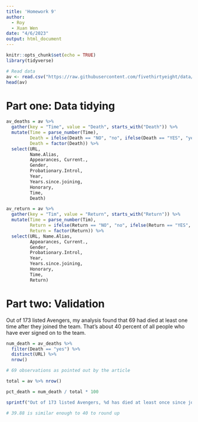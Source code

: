 ```yaml
---
title: 'Homework 9'
author: 
  - Roy
  - Xuan Wen
date: "4/6/2023"
output: html_document
---
```


```r
knitr::opts_chunk$set(echo = TRUE)
library(tidyverse)
```

```r
# Read data
av <- read.csv("https://raw.githubusercontent.com/fivethirtyeight/data/master/avengers/avengers.csv", stringsAsFactors = FALSE)
head(av)
```

# Part one: Data tidying

```r
av_deaths = av %>%
  gather(key = "Time", value = "Death", starts_with("Death")) %>%
  mutate(Time = parse_number(Time),
         Death = ifelse(Death == "NO", "no", ifelse(Death == "YES", "yes", "")),
         Death = factor(Death)) %>%
  select(URL, 
         Name.Alias, 
         Appearances, Current., 
         Gender, 
         Probationary.Introl, 
         Year, 
         Years.since.joining, 
         Honorary,
         Time,
         Death)

av_return = av %>%
  gather(key = "Tim", value = "Return", starts_with("Return")) %>%
  mutate(Time = parse_number(Tim),
         Return = ifelse(Return == "NO", "no", ifelse(Return == "YES", "yes", "")),
         Return = factor(Return)) %>%
  select(URL, Name.Alias, 
         Appearances, Current., 
         Gender, 
         Probationary.Introl, 
         Year, 
         Years.since.joining, 
         Honorary,
         Time,
         Return)
```

# Part two: Validation

Out of 173 listed Avengers, my analysis found that 69 had died at least one time after they joined the team. That’s about 40 percent of all people who have ever signed on to the team. 

```r
num_death = av_deaths %>% 
  filter(Death == "yes") %>% 
  distinct(URL) %>%
  nrow()

# 69 observations as pointed out by the article

total = av %>% nrow()

pct_death = num_death / total * 100

sprintf("Out of 173 listed Avengers, %d has died at least once since joining and that's %.2f%% of all people who joined", num_death, pct_death)

# 39.88 is similar enough to 40 to round up
```

